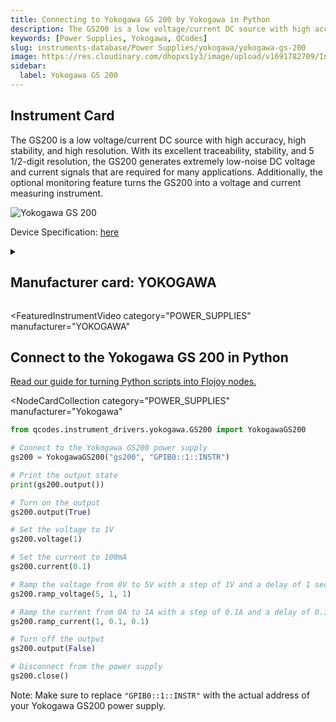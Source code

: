 ```yaml
---
title: Connecting to Yokogawa GS 200 by Yokogawa in Python
description: The GS200 is a low voltage/current DC source with high accuracy, high stability, and high resolution. With its excellent traceability, stability, and 5 1/2-digit resolution, the GS200 generates extremely low-noise DC voltage and current signals that are required for many applications. Additionally, the optional monitoring feature turns the GS200 into a voltage and current measuring instrument.
keywords: [Power Supplies, Yokogawa, QCodes]
slug: instruments-database/Power Supplies/yokogawa/yokogawa-gs-200
image: https://res.cloudinary.com/dhopxs1y3/image/upload/v1691782709/Instruments/Power%20Supplies/Yokogawa-GS-200/Yokogawa-GS-200.jpg
sidebar:
  label: Yokogawa GS 200
---
```



## Instrument Card

The GS200 is a low voltage/current DC source with high accuracy, high stability, and high resolution. With its excellent traceability, stability, and 5 1/2-digit resolution, the GS200 generates extremely low-noise DC voltage and current signals that are required for many applications. Additionally, the optional monitoring feature turns the GS200 into a voltage and current measuring instrument.

![Yokogawa GS 200](https://res.cloudinary.com/dhopxs1y3/image/upload/v1691782709/Instruments/Power%20Supplies/Yokogawa-GS-200/Yokogawa-GS-200.jpg)

Device Specification: [here](https://cdn.tmi.yokogawa.com/1/7543/files/BUGS200-01EN.pdf)

<details style={{ marginTop: "15px"}}>
<summary><h2 style={{display:'inline'}}>Manufacturer card: YOKOGAWA</h2></summary>

![YOKOGAWA](https://res.cloudinary.com/dhopxs1y3/image/upload/v1692806180/Instruments/Vendor%20Logos/Yokogawa.png)

Yokogawa is a leading provider of Industrial Automation and Test and Measurement solutions. Combining superior technology with engineering services, project management, and maintenance, Yokogawa delivers field proven operational efficiency, safety, quality, and reliability.

- Headquarters: Japan
- Yearly Revenue (millions, USD): 318
- Vendor Website: [here](https://www.yokogawa.com/)

</details>


<FeaturedInstrumentVideo
  category="POWER_SUPPLIES"
  manufacturer="YOKOGAWA"
></FeaturedInstrumentVideo>

## Connect to the Yokogawa GS 200 in Python

[Read our guide for turning Python scripts into Flojoy nodes.](https://docs.flojoy.ai/contribution/blocks/custom-flojoy-block/)


<Tabs>
<TabItem value="Flojoy" label="Flojoy" className="flojoy-instrument-tabs">

<NodeCardCollection
  category="POWER_SUPPLIES"
  manufacturer="Yokogawa"
></NodeCardCollection>

</TabItem>
<TabItem value="QCodes" label="QCodes">

```python
from qcodes.instrument_drivers.yokogawa.GS200 import YokogawaGS200

# Connect to the Yokogawa GS200 power supply
gs200 = YokogawaGS200("gs200", "GPIB0::1::INSTR")

# Print the output state
print(gs200.output())

# Turn on the output
gs200.output(True)

# Set the voltage to 1V
gs200.voltage(1)

# Set the current to 100mA
gs200.current(0.1)

# Ramp the voltage from 0V to 5V with a step of 1V and a delay of 1 second
gs200.ramp_voltage(5, 1, 1)

# Ramp the current from 0A to 1A with a step of 0.1A and a delay of 0.1 seconds
gs200.ramp_current(1, 0.1, 0.1)

# Turn off the output
gs200.output(False)

# Disconnect from the power supply
gs200.close()
```

Note: Make sure to replace `"GPIB0::1::INSTR"` with the actual address of your Yokogawa GS200 power supply.

</TabItem>
</Tabs>
